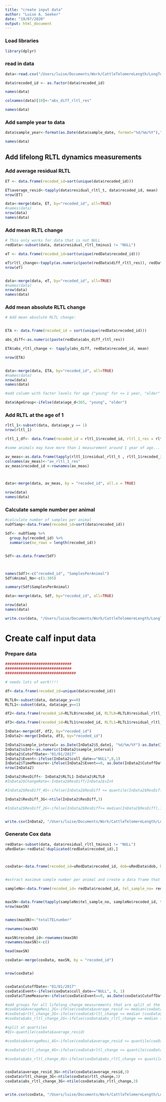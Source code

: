 ```yaml
---
title: "create input data"
author: "Luise A. Seeker"
date: "19/07/2020"
output: html_document
---
```

### Load libraries

```r

library(dplyr)
```

### read in data

```r
data<-read.csv("/Users/luise/Documents/Work/CattleTelomereLength/LongTelomereChangePaper/git/TelomereChangeInDairyCattle/CattleLongTelomereData.csv")

data$recoded_id <- as.factor(data$recoded_id)

names(data)

colnames(data)[19]<-"abs_diff_rltl_res"

names(data)
```



### Add sample year to data
```r
data$sample_year<-format(as.Date(data$sample_date, format="%d/%m/%Y"),"%Y")

names(data)
```

## Add lifelong RLTL dynamics measurements

### Add average residual RLTL 

```r

ET <- data.frame(recoded_id=sort(unique(data$recoded_id)))

ET$average_resid<-tapply(data$residual_rltl_t, data$recoded_id, mean)
nrow(ET)

data<-merge(data, ET, by="recoded_id", all=TRUE)
#names(data)
nrow(data)
names(data)


```

### Add mean RLTL change

```r
# This only works for data that is not NULL
redData<-subset(data, data$residual_rltl_tminus1 != "NULL")

eT <- data.frame(recoded_id=sort(unique(redData$recoded_id)))

eT$rltl_change<-tapply(as.numeric(paste(redData$diff_rltl_res)), redData$recoded_id, mean)
nrow(eT)


data<-merge(data, eT, by="recoded_id", all=TRUE)
#names(data)
nrow(data)
names(data)

```


### Add mean absolute RLTL change

```r
# Add mean absolute RLTL change:


ETA <- data.frame(recoded_id = sort(unique(redData$recoded_id)))

abs_diff<-as.numeric(paste(redData$abs_diff_rltl_res))

ETA$abs_rltl_change <- tapply(abs_diff, redData$recoded_id, mean)

nrow(ETA)


data<-merge(data, ETA, by="recoded_id", all=TRUE)
#names(data)
nrow(data)
names(data)

```



```r
#add column with factor levels for age ("young" for <= 1 year, "older" for > 1 year)

data$AgeGroup<-ifelse(data$age_d<365, "young", "older")

```

### Add RLTL at the age of 1

```r

rltl_1<-subset(data, data$age_y == 1)
nrow(rltl_1)

rltl_1_df<- data.frame(recoded_id = rltl_1$recoded_id, rltl_1_res = rltl_1$residual_rltl_t )

#some animals may have more than 1 measurement around 1 year of age... average for those

av_meas<-as.data.frame(tapply(rltl_1$residual_rltl_t , rltl_1$recoded_id, mean))
colnames(av_meas)<-"av_rltl_1_res"
av_meas$recoded_id <-rownames(av_meas)



data<-merge(data, av_meas, by = "recoded_id", all.x = TRUE)

nrow(data)
names(data)
```

### Calculate sample number per animal

```r
#calculate number of samples per animal
nuOfSamp<-data.frame(recoded_id=sort(data$recoded_id))

Sdf<- nuOfSamp %>% 
  group_by(recoded_id) %>%
  summarise(no_rows = length(recoded_id))


Sdf<-as.data.frame(Sdf)



names(Sdf)<-c("recoded_id", "SamplesPerAnimal")
Sdf$Animal_No<-c(1:305)

summary(Sdf$SamplesPerAnimal)

data<-merge(data, Sdf, by="recoded_id", all=TRUE)

nrow(data)
names(data)

```





```r


write.csv(data, "/Users/luise/Documents/Work/CattleTelomereLength/LongTelomereChangePaper/git/TelomereChangeInDairyCattle/LongTelomereDataCattle.csv" )


```


# Create calf input data

### Prepare data
```r

##############################
##############################
################################

# needs lots of work!!!!

df<-data.frame(recoded_id=unique(data$recoded_id))

RLTL0<-subset(data, data$age_y==0)
RLTL1<-subset(data, data$age_y==1)

df2<-data.frame(recoded_id=RLTL0$recoded_id, RLTL0=RLTL0$residual_rltl_t, S_date0=RLTL0$sample_date, herd_life= RLTL0$herd_life, cull_date=RLTL0$cull_date, dob=RLTL0$dob, tel_sample_no= RLTL0$tel_sample_no)

df3<-data.frame(recoded_id=RLTL1$recoded_id, RLTL1=RLTL1$residual_rltl_t, S_date1=RLTL1$sample_date)

InData<-merge(df, df2, by="recoded_id")
InData2<-merge(InData, df3, by="recoded_id")

InData2$sample_interval= as.Date(InData2$S_date1, "%d/%m/%Y")-as.Date(InData2$S_date0, "%d/%m/%Y")
InData2$sInt<-as.numeric(InData2$sample_interval)
InData2$CutoffDate<-"01/01/2017"
InData2$Event<-ifelse(InData2$cull_date=="NULL",0,1)
InData2$TimeMeasure<-ifelse(InData2$Event==0, as.Date(InData2$CutoffDate, "%d/%m/%Y")- as.Date(InData2$dob, "%d/%m/%Y"), as.numeric(paste(InData2$herd_life)))
nrow(InData2)

InData2$ResDiff<- InData2$RLTL1-InData2$RLTL0
#InData2$ChangeRate<-InData2$ResDiff/InData2$sInt

#InData2$ResDiff_4G<-ifelse(InData2$ResDiff <= quantile(InData2$ResDiff)[2], 1, ifelse(InData2$ResDiff<= quantile(InData2$ResDiff)[3], 2, ifelse(InData2$ResDiff<= quantile(InData2$ResDiff)[4], 3, 4)))

InData2$ResDiff_3G<-ntile(InData2$ResDiff,3)

#InData2$ResDiff_2G<-ifelse(InData2$ResDiff<= median(InData2$ResDiff),1,2)


write.csv(InData2, "/Users/luise/Documents/Work/CattleTelomereLength/LongTelomereChangePaper/git/TelomereChangeInDairyCattle/first_year_long_tel_cattle.csv" )
```



### Generate Cox data
```r
redData<-subset(data, data$residual_rltl_tminus1 != "NULL")
uRedData<-redData[!duplicated(redData$recoded_id),] 



coxData<-data.frame(recoded_id=uRedData$recoded_id, dob=uRedData$dob, herd_life=uRedData$herd_life, cull_date=uRedData$cull_date, average_resid=uRedData$average_resid, rltl_change=uRedData$rltl_change, abs_rltl_change=uRedData$abs_rltl_change, amp_305_lactation=uRedData$amp_305_lactation, av_rltl_1_res=uRedData$av_rltl_1_res)


#extract maximum sample number per animal and create a data frame that only contains the recoded is and the associated maximum sample number.

sampleNo<-data.frame(recoded_id= redData$recoded_id, tel_sample_no= redData$tel_sample_no)


maxSN<-data.frame(tapply(sampleNo$tel_sample_no, sampleNo$recoded_id, function(x){which.max(x)}))
nrow(maxSN)


names(maxSN)<-"totalTELnumber"

rownames(maxSN)

maxSN$recoded_id<-rownames(maxSN)
rownames(maxSN)<-c()

head(maxSN)

```


```r

coxData<-merge(coxData, maxSN, by = "recoded_id")


nrow(coxData)


coxData$CutoffDate<-"01/01/2017"
coxData$Event<-ifelse(coxData$cull_date=="NULL", 0, 1)
coxData$TimeMeasure<-ifelse(coxData$Event==0, as.Date(coxData$CutoffDate, "%d/%m/%Y")- as.Date(coxData$dob, "%d/%m/%Y"), as.numeric(paste(coxData$herd_life)))

#add groups for all lifelong change measurements that are split at the median
#coxData$AverageResi_2G<-ifelse(coxData$average_resid <= median(coxData$average_resid), 1, 2)
#coxData$rltl_change_2G<-ifelse(coxData$rltl_change <= median (coxData$rltl_change), 1, 2 )
#coxData$abs_rltl_change_2G<-ifelse(coxData$abs_rltl_change <= median (coxData$abs_rltl_change), 1, 2 )

#split at quartiles
#Q1<-quantile(coxData$average_resid)

#coxData$AverageResi_4G<-ifelse(coxData$average_resid <= quantile(coxData$average_resid)[2], 1, ifelse(coxData$average_resid <= quantile(coxData$average_resid)[3], 2, ifelse(coxData$average_resid <= quantile(coxData$average_resid)[4], 3, 4)))

#coxData$rltl_change_4G<-ifelse(coxData$rltl_change <= quantile(coxData$rltl_change)[2], 1, ifelse(coxData$rltl_change <= quantile(coxData$rltl_change)[3], 2, ifelse(coxData$rltl_change<= quantile(coxData$rltl_change)[4], 3, 4)))

#coxData$abs_rltl_change_4G<-ifelse(coxData$abs_rltl_change <= quantile(coxData$abs_rltl_change)[2], 1, ifelse(coxData$abs_rltl_change <= quantile(coxData$abs_rltl_change)[3], 2, ifelse(coxData$abs_rltl_change<= quantile(coxData$abs_rltl_change)[4], 3, 4)))


coxData$average_resid_3G<-ntile(coxData$average_resid,3)
coxData$rltl_change_3G<-ntile(coxData$rltl_change,3)
coxData$abs_rltl_change_3G<-ntile(coxData$abs_rltl_change,3)


write.csv(coxData, "/Users/luise/Documents/Work/CattleTelomereLength/LongTelomereChangePaper/git/TelomereChangeInDairyCattle/cox_data.csv")
```